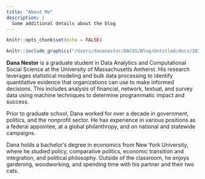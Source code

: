```yaml
---
title: "About Me"
description: |
  Some additional details about the blog
---
```


```r
knitr::opts_chunk$set(echo = FALSE)
```

:::float-image

```r
knitr::include_graphics("/Users/dananestor/DACSS/Blog/Untitled/docs/2018.08-Headshots0353.jpg")
```

**Dana Nestor** is a graduate student in Data Analytics and Computational Social Science at the University of Massachusetts Amherst. His research leverages statistical modeling and bulk data processing to identify quantitative evidence that organizations can use to make informed decisions. This includes analysis of financial, network, textual, and survey data using machine techniques to determine programmatic impact and success.

Prior to graduate school, Dana worked for over a decade in government, politics, and the nonprofit sector. He has experience in various positions as a federal appointee, at a global philanthropy, and on national and statewide campaigns.

Dana holds a bachelor’s degree in economics from New York University, where he studied policy, comparative politics, economic transition and integration, and political philosophy.  Outside of the classroom, he enjoys gardening, woodworking, and spending time with his partner and their two cats.
:::


